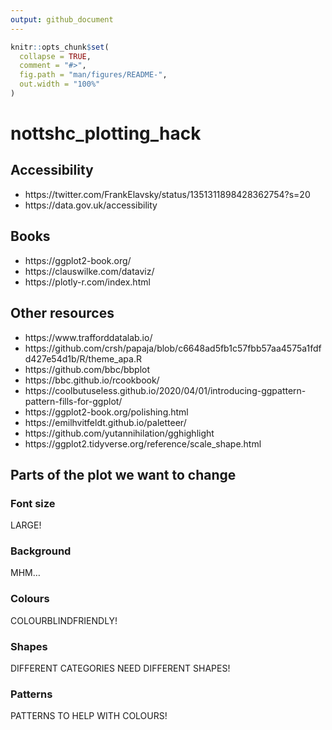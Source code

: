 ```yaml
---
output: github_document
---
```


<!-- README.md is generated from README.Rmd. Please edit that file -->

```r
knitr::opts_chunk$set(
  collapse = TRUE,
  comment = "#>",
  fig.path = "man/figures/README-",
  out.width = "100%"
)
```

# nottshc_plotting_hack

## Accessibility

- https://twitter.com/FrankElavsky/status/1351311898428362754?s=20
- https://data.gov.uk/accessibility

## Books

- https://ggplot2-book.org/
- https://clauswilke.com/dataviz/
- https://plotly-r.com/index.html

## Other resources

- https://www.trafforddatalab.io/
- https://github.com/crsh/papaja/blob/c6648ad5fb1c57fbb57aa4575a1fdfd427e54d1b/R/theme_apa.R
- https://github.com/bbc/bbplot
- https://bbc.github.io/rcookbook/
- https://coolbutuseless.github.io/2020/04/01/introducing-ggpattern-pattern-fills-for-ggplot/
- https://ggplot2-book.org/polishing.html
- https://emilhvitfeldt.github.io/paletteer/
- https://github.com/yutannihilation/gghighlight
- https://ggplot2.tidyverse.org/reference/scale_shape.html

## Parts of the plot we want to change

### Font size

LARGE! 

### Background

MHM...

### Colours

COLOURBLINDFRIENDLY!

### Shapes

DIFFERENT CATEGORIES NEED DIFFERENT SHAPES!

### Patterns

PATTERNS TO HELP WITH COLOURS!